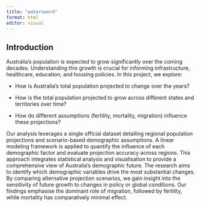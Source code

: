 ```yaml
---
title: "watersword"
format: html
editor: visual
---
```


## Introduction

Australia’s population is expected to grow significantly over the coming decades. Understanding this growth is crucial for informing infrastructure, healthcare, education, and housing policies. In this project, we explore:

- How is Australia's total population projected to change over the years?  

- How is the total population projected to grow across different states and territories over time?

- How do different assumptions (fertility, mortality, migration) influence these projections? 

Our analysis leverages a single official dataset detailing regional population projections and scenario-based demographic assumptions. A linear modeling framework is applied to quantify the influence of each demographic factor and evaluate projection accuracy across regions. This approach integrates statistical analysis and visualisation to provide a comprehensive view of Australia’s demographic future. The research aims to identify which demographic variables drive the most substantial changes. By comparing alternative projection scenarios, we gain insight into the sensitivity of future growth to changes in policy or global conditions. Our findings emphasise the dominant role of migration, followed by fertility, while mortality has comparatively minimal effect. 
